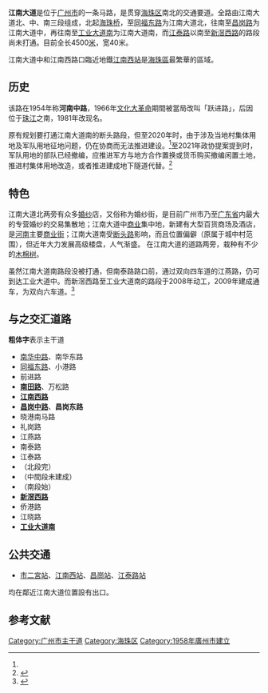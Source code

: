 {{Infobox Guangzhou Road
|中文道路名称=江南大道
|道路名称拼音=Jiangnan Dadao
|道路方向=南北
|图片=File:GongNaamDaaiDouZung.jpg
|图片说明=路牌
|道路属性=城市主干道
|道路总长度=
|规划总长度=6.9
|已通车长度=4.5
|车速限制=
|行车线数量=
|所在地区=[[海珠区|海珠区]]
|起点=[[海珠桥|海珠桥]]
|终点=[[工业大道_(广州)|工业大道南]]、[[南洲路|南洲路]]
|道路命名日期=1981年
|命名缘由=位于[[珠江|珠江]]之南
|道路旧名=河南中路、跃进路
|道路动工日期=
|通车日期=1958年8月26日
|相连路段=
|路段主要建筑=
}}

'''江南大道'''是位于[[广州市|广州市]]的一条马路，是贯穿[[海珠区|海珠区]]南北的交通要道。全路由江南大道北、中、南三段组成，北起[[海珠桥|海珠桥]]，至[[同福东路|同福东路]]为江南大道北，往南至[[昌岗路|昌岗路]]为江南大道中，再往南至[[工业大道_(广州)|工业大道南]]为江南大道南，而[[江泰路|江泰路]]以南至[[新滘西路|新滘西路]]的路段尚未打通。目前全长4500[[米_(單位)|米]]，宽40米。

江南大道中和江南西路口臨近地鐵[[江南西站|江南西站]]是[[海珠區|海珠區]]最繁華的區域。

== 历史 ==
该路在1954年称'''河南中路'''，1966年[[文化大革命|文化大革命]]期間被當局改叫「跃进路」，后因位于[[珠江|珠江]]之南，1981年改现名。

原有规划要打通江南大道南的断头路段，但至2020年时，由于涉及当地村集体用地及军队用地征地问题，仍在协商而无法推进建设。<ref name="liuyan7268407" />至2021年政协提案提到时，军队用地的部队已经撤编，应推进军方与地方合作置换或货币购买撤编闲置土地，推进村集体用地改造，或者推进建成地下隧道代替。<ref>{{Cite web |title=关于多方协力，多措并举,尽快打通江南大道南断头路的提案 |url=https://dhzw.gzzx.gov.cn/cf135/tazj/202101/t20210127_108395.htm |access-date=2022-06-25}}</ref>

== 特色 ==
江南大道北两旁有众多[[婚纱|婚纱]]店，又俗称为婚纱街，是目前广州市乃至[[广东省|广东省]]内最大的专营婚纱的交易集散地；江南大道中[[商业|商业]]集中地，新建有大型百货商场及酒店，是[[河南_(广州)|河南]]主要[[商业街|商业街]]；江南大道南受[[死路|断头路]]影响，而且位置偏僻（原属于城中村范围），但近年大力发展高级楼盘，人气渐盛。
在江南大道的道路两旁，栽种有不少的[[木棉树|木棉树]]。

虽然江南大道南路段没被打通，但南泰路路口前，通过双向四车道的江燕路，仍可到达工业大道中。而新滘西路至工业大道南的路段于2008年动工，2009年建成通车，为双向六车道。<ref name="liuyan7268407">{{Cite web |title=江南大道南20年断头路何时可以通？ - 海珠区委书记 - 广州市 - 广东省 - 领导留言板 - 人民网 |url=http://liuyan.people.com.cn/threads/content?tid=7268407 |accessdate=2020-06-16 |work=liuyan.people.com.cn |archive-date=2020-06-16 |archive-url=https://web.archive.org/web/20200616074018/http://liuyan.people.com.cn/threads/content?tid=7268407 |dead-url=no }}</ref>

== 与之交汇道路 ==
'''粗体字'''表示主干道
*[[南华路|南华中路]]、南华东路
*[[同福路|同福东路]]、小港路
*前进路
*'''[[南田路|南田路]]'''、万松路
*'''[[江南西路_(广州)|江南西路]]'''
*'''[[昌岗路|昌岗中路]]'''、'''昌岗东路'''
*晓港南马路
*礼岗路
*江燕路
*南泰路
*江泰路
*（北段完）
*（中間段未建成）
*（南段始）
*'''[[新滘西路|新滘西路]]'''
*侨港路
*江晓路
*'''[[工业大道_(广州)|工业大道南]]'''

==公共交通==
*{{廣州地鐵路線鏈接|2|SL}}[[市二宮站|市二宮站]]、[[江南西站|江南西站]]、[[昌崗站|昌崗站]]、[[江泰路站|江泰路站]]
均在鄰近江南大道位置設有出口。

==参考文献==
{{reflist}}

{{广州主要道路}}
[[Category:广州市主干道|Category:广州市主干道]]
[[Category:海珠区|Category:海珠区]]
[[Category:1958年廣州市建立|Category:1958年廣州市建立]]